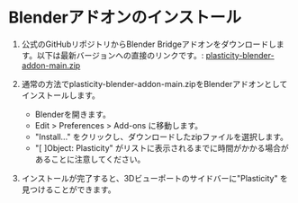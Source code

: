 # Blenderアドオンのインストール

1. 公式のGitHubリポジトリからBlender Bridgeアドオンをダウンロードします。以下は最新バージョンへの直接のリンクです。: 
    [plasticity-blender-addon-main.zip](https://github.com/nkallen/plasticity-blender-addon/archive/refs/heads/main.zip)

2. 通常の方法でplasticity-blender-addon-main.zipをBlenderアドオンとしてインストールします。
    - Blenderを開きます。
    - Edit > Preferences > Add-ons に移動します。
    - "Install..." をクリックし、ダウンロードしたzipファイルを選択します。
    - "[ ]Object: Plasticity" がリストに表示されるまでに時間がかかる場合があることに注意してください。

3. インストールが完了すると、3Dビューポートのサイドバーに"Plasticity" を見つけることができます。



